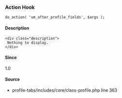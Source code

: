
<UMBreadCrumb type="action"/>

### Action Hook    
    
```
do_action( 'um_after_profile_fields', $args );
```

#### Description
    <div class="description">
     Nothing to display.
    </div>

#### Since
<div class="description">
1.0
</div>

#### Source
  - <Link href="https://github.com/ultimatemember/profile-tabs/tree/1.0.6/includes/core/class-profile.php#L363">profile-tabs/includes/core/class-profile.php</Link> <Link href="https://github.com/ultimatemember/profile-tabs/tree/1.0.6/includes/core/class-profile.php#L363">line 363</Link>

